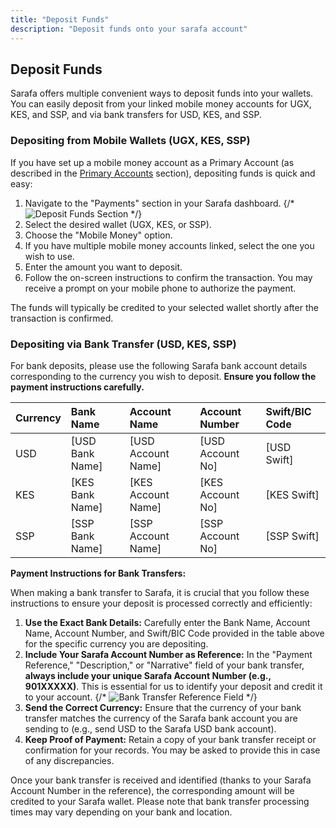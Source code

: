 ```yaml
---
title: "Deposit Funds"
description: "Deposit funds onto your sarafa account"
---
```


## Deposit Funds

Sarafa offers multiple convenient ways to deposit funds into your wallets. You can easily deposit from your linked mobile money accounts for UGX, KES, and SSP, and via bank transfers for USD, KES, and SSP.

### Depositing from Mobile Wallets (UGX, KES, SSP)

If you have set up a mobile money account as a Primary Account (as described in the [Primary Accounts](#primary-accounts) section), depositing funds is quick and easy:

1.  Navigate to the "Payments" section in your Sarafa dashboard.
    {/* <Image src="/images/deposit-funds-placeholder.png" alt="Deposit Funds Section" /> */}
2.  Select the desired wallet (UGX, KES, or SSP).
3.  Choose the "Mobile Money" option.
4.  If you have multiple mobile money accounts linked, select the one you wish to use.
5.  Enter the amount you want to deposit.
6.  Follow the on-screen instructions to confirm the transaction. You may receive a prompt on your mobile phone to authorize the payment.

The funds will typically be credited to your selected wallet shortly after the transaction is confirmed.

### Depositing via Bank Transfer (USD, KES, SSP)

For bank deposits, please use the following Sarafa bank account details corresponding to the currency you wish to deposit. **Ensure you follow the payment instructions carefully.**

| Currency | Bank Name          | Account Name        | Account Number | Swift/BIC Code |
| :------- | :----------------- | :------------------ | :------------- | :------------- |
| USD      | [USD Bank Name]    | [USD Account Name]  | [USD Account No] | [USD Swift]    |
| KES      | [KES Bank Name]    | [KES Account Name]  | [KES Account No] | [KES Swift]    |
| SSP      | [SSP Bank Name]    | [SSP Account Name]  | [SSP Account No] | [SSP Swift]    |

**Payment Instructions for Bank Transfers:**

When making a bank transfer to Sarafa, it is crucial that you follow these instructions to ensure your deposit is processed correctly and efficiently:

1.  **Use the Exact Bank Details:** Carefully enter the Bank Name, Account Name, Account Number, and Swift/BIC Code provided in the table above for the specific currency you are depositing.
2.  **Include Your Sarafa Account Number as Reference:** In the "Payment Reference," "Description," or "Narrative" field of your bank transfer, **always include your unique Sarafa Account Number (e.g., 901XXXXX)**. This is essential for us to identify your deposit and credit it to your account.
    {/* <Image src="/images/bank-transfer-reference-placeholder.png" alt="Bank Transfer Reference Field" /> */}
3.  **Send the Correct Currency:** Ensure that the currency of your bank transfer matches the currency of the Sarafa bank account you are sending to (e.g., send USD to the Sarafa USD bank account).
4.  **Keep Proof of Payment:** Retain a copy of your bank transfer receipt or confirmation for your records. You may be asked to provide this in case of any discrepancies.

Once your bank transfer is received and identified (thanks to your Sarafa Account Number in the reference), the corresponding amount will be credited to your Sarafa wallet. Please note that bank transfer processing times may vary depending on your bank and location.
